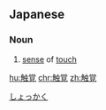 ==Japanese==
{{ja-kanjitab|しょく|k1=しょっ|かく|yomi=on}}

===Noun===
{{ja-noun|しょっかく|kyu=觸覺}}

# [[sense]] of [[touch]]

[[Category:ja:Senses|しょっかく]]

[[hu:触覚]]
[[chr:触覚]]
[[zh:触覚]]